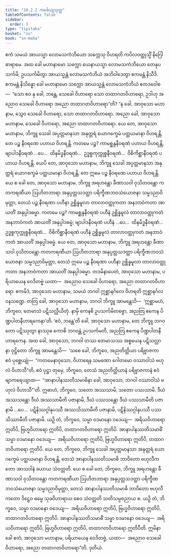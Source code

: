 ```yaml
---
title: "10.2.2 ကင်္ခေယျသုတ္တ"
tableOfContents: false
sidebar:
  order: 3
type: "tipitaka"
basket: "su"
book: "sn-maha"
---
```



<DynamicBreadcrumb />

<Division number="988" book="sn-maha">

<Paragraph number="1721" book="sn-maha">
ဧကံ သမယံ အာယသ္မာ လောမသကံဘိယော သက္ကေသု ဝိဟရတိ ကပိလဝတ္ထုသ္မိံ နိဂြေါဓာရာမေ. အထ ခေါ မဟာနာမော သက္ကော ယေနာယသ္မာ လောမသကံဘိယော တေနုပသင်္ကမိ; ဥပသင်္ကမိတွာ အာယသ္မန္တံ လောမသကံဘိယံ အဘိဝါဒေတွာ ဧကမန္တံ နိသီဒိ. ဧကမန္တံ နိသိန္နော ခေါ မဟာနာမော သက္ကော အာယသ္မန္တံ လောမသကံဘိယံ ဧတဒဝေါစ—  “သော ဧဝ နု ခေါ, ဘန္တေ, သေခေါ ဝိဟာရော သော တထာဂတဝိဟာရော, ဥဒါဟု အညောဝ သေခေါ ဝိဟာရော အညော တထာဂတဝိဟာရော”တိ?
</Paragraph>

<Paragraph number="1722" book="sn-maha">
“န ခေါ, အာဝုသော မဟာနာမ, သွေဝ သေခေါ ဝိဟာရော, သော တထာဂတဝိဟာရော. အညော ခေါ, အာဝုသော မဟာနာမ, သေခေါ ဝိဟာရော, အညော တထာဂတဝိဟာရော. ယေ တေ, အာဝုသော မဟာနာမ, ဘိက္ခူ သေခါ အပ္ပတ္တမာနသာ အနုတ္တရံ ယောဂက္ခေမံ ပတ္ထယမာနာ ဝိဟရန္တိ, တေ ပဉ္စ နီဝရဏေ ပဟာယ ဝိဟရန္တိ. ကတမေ ပဉ္စ? ကာမစ္ဆန္ဒနီဝရဏံ ပဟာယ ဝိဟရန္တိ, ဗျာပါဒနီဝရဏံ …ပေ…  ထိနမိဒ္ဓနီဝရဏံ…  ဥဒ္ဓစ္စကုက္ကုစ္စနီဝရဏံ…  ဝိစိကိစ္ဆာနီဝရဏံ ပဟာယ ဝိဟရန္တိ.
</Paragraph>

<Paragraph number="1723" book="sn-maha">
ယေပိ တေ, အာဝုသော မဟာနာမ, ဘိက္ခူ သေခါ အပ္ပတ္တမာနသာ အနုတ္တရံ ယောဂက္ခေမံ ပတ္ထယမာနာ ဝိဟရန္တိ, တေ ဣမေ ပဉ္စ နီဝရဏေ ပဟာယ ဝိဟရန္တိ.
</Paragraph>

<Paragraph number="1724" book="sn-maha">
ယေ စ ခေါ တေ, အာဝုသော မဟာနာမ, ဘိက္ခူ အရဟန္တော ခီဏာသဝါ ဝုသိတဝန္တော ကတကရဏီယာ ဩဟိတဘာရာ အနုပ္ပတ္တသဒတ္ထာ ပရိက္ခီဏဘဝသံယောဇနာ သမ္မဒညာဝိမုတ္တာ, တေသံ ပဉ္စ နီဝရဏာ ပဟီနာ ဥစ္ဆိန္နမူလာ တာလာဝတ္ထုကတာ အနဘာဝံကတာ အာယတိံ အနုပ္ပါဒဓမ္မာ. ကတမေ ပဉ္စ? ကာမစ္ဆန္ဒနီဝရဏံ ပဟီနံ ဥစ္ဆိန္နမူလံ တာလာဝတ္ထုကတံ အနဘာဝံကတံ အာယတိံ အနုပ္ပါဒဓမ္မံ; ဗျာပါဒနီဝရဏံ ပဟီနံ …ပေ…  ထိနမိဒ္ဓနီဝရဏံ…  ဥဒ္ဓစ္စကုက္ကုစ္စနီဝရဏံ…  ဝိစိကိစ္ဆာနီဝရဏံ ပဟီနံ ဥစ္ဆိန္နမူလံ တာလာဝတ္ထုကတံ အနဘာဝံကတံ အာယတိံ အနုပ္ပါဒဓမ္မံ.
</Paragraph>

<Paragraph number="1725" book="sn-maha">
ယေ တေ, အာဝုသော မဟာနာမ, ဘိက္ခူ အရဟန္တော ခီဏာသဝါ ဝုသိတဝန္တော ကတကရဏီယာ ဩဟိတဘာရာ အနုပ္ပတ္တသဒတ္ထာ ပရိက္ခီဏဘဝသံယောဇနာ သမ္မဒညာဝိမုတ္တာ, တေသံ ဣမေ ပဉ္စ နီဝရဏာ ပဟီနာ ဥစ္ဆိန္နမူလာ တာလာဝတ္ထုကတာ အနဘာဝံကတာ အာယတိံ အနုပ္ပါဒဓမ္မာ. တဒမိနာပေတံ, အာဝုသော မဟာနာမ, ပရိယာယေန ဝေဒိတဗ္ဗံ ယထာ—  အညောဝ သေခေါ ဝိဟာရော, အညော တထာဂတဝိဟာရော.
</Paragraph>

<Paragraph number="1726" book="sn-maha">
ဧကမိဒံ, အာဝုသော မဟာနာမ, သမယံ ဘဂဝါ ဣစ္ဆာနင်္ဂလေ ဝိဟရတိ ဣစ္ဆာနင်္ဂလဝနသဏ္ဍေ. တတြ ခေါ, အာဝုသော မဟာနာမ, ဘဂဝါ ဘိက္ခူ အာမန္တေသိ—  ‘ဣစ္ဆာမဟံ, ဘိက္ခဝေ, တေမာသံ ပဋိသလ္လီယိတုံ. နာမှိ ကေနစိ ဥပသင်္ကမိတဗ္ဗော, အညတြ ဧကေန ပိဏ္ဍပါတနီဟာရကေနာ’တိ. ‘ဧဝံ, ဘန္တေ’တိ ခေါ, အာဝုသော မဟာနာမ, တေ ဘိက္ခူ ဘဂဝတော ပဋိဿုတွာ နာဿုဓ ကောစိ ဘဂဝန္တံ ဥပသင်္ကမတိ, အညတြ ဧကေန ပိဏ္ဍပါတနီဟာရကေန.
</Paragraph>

<Paragraph number="1727" book="sn-maha">
အထ ခေါ, အာဝုသော, ဘဂဝါ တဿ တေမာသဿ အစ္စယေန ပဋိသလ္လာနာ ဝုဋ္ဌိတော ဘိက္ခူ အာမန္တေသိ—  ‘သစေ ခေါ, ဘိက္ခဝေ, အညတိတ္ထိယာ ပရိဗ္ဗာဇကာ ဧဝံ ပုစ္ဆေယျုံ—  “ကတမေနာဝုသော, ဝိဟာရေန သမဏော ဂေါတမော ဝဿာဝါသံ ဗဟုလံ ဝိဟာသီ”တိ, ဧဝံ ပုဋ္ဌာ တုမှေ, ဘိက္ခဝေ, တေသံ အညတိတ္ထိယာနံ ပရိဗ္ဗာဇကာနံ ဧဝံ ဗျာကရေယျာထ—  “အာနာပါနဿတိသမာဓိနာ ခေါ, အာဝုသော, ဘဂဝါ ဝဿာဝါသံ ဗဟုလံ ဝိဟာသီ”’တိ. ဣဓာဟံ, ဘိက္ခဝေ, သတော အဿသာမိ, သတော ပဿသာမိ. ဒီဃံ အဿသန္တော ဒီဃံ အဿသာမီတိ ပဇာနာမိ, ဒီဃံ ပဿသန္တော ဒီဃံ ပဿသာမီတိ ပဇာနာမိ …ပေ…  ပဋိနိဿဂ္ဂါနုပဿီ အဿသိဿာမီတိ ပဇာနာမိ, ပဋိနိဿဂ္ဂါနုပဿီ ပဿသိဿာမီတိ ပဇာနာမိ.
</Paragraph>

<Paragraph number="1728" book="sn-maha">
ယဉှိ တံ, ဘိက္ခဝေ, သမ္မာ ဝဒမာနော ဝဒေယျ—  အရိယဝိဟာရော ဣတိပိ, ဗြဟ္မဝိဟာရော ဣတိပိ, တထာဂတဝိဟာရော ဣတိပိ. အာနာပါနဿတိသမာဓိံ သမ္မာ ဝဒမာနော ဝဒေယျ—  အရိယဝိဟာရော ဣတိပိ, ဗြဟ္မဝိဟာရော ဣတိပိ, တထာဂတဝိဟာရော ဣတိပိ.
</Paragraph>

<Paragraph number="1729" book="sn-maha">
ယေ တေ, ဘိက္ခဝေ, ဘိက္ခူ သေခါ အပ္ပတ္တမာနသာ အနုတ္တရံ ယောဂက္ခေမံ ပတ္ထယမာနာ ဝိဟရန္တိ, တေသံ အာနာပါနဿတိသမာဓိ ဘာဝိတော ဗဟုလီကတော အာသဝါနံ ခယာယ သံဝတ္တတိ.
</Paragraph>

<Paragraph number="1730" book="sn-maha">
ယေ စ ခေါ တေ, ဘိက္ခဝေ, ဘိက္ခူ အရဟန္တော ခီဏာသဝါ ဝုသိတဝန္တော ကတကရဏီယာ ဩဟိတဘာရာ အနုပ္ပတ္တသဒတ္ထာ ပရိက္ခီဏဘဝသံယောဇနာ သမ္မဒညာဝိမုတ္တာ, တေသံ အာနာပါနဿတိသမာဓိ ဘာဝိတော ဗဟုလီကတော ဒိဋ္ဌေဝ ဓမ္မေ သုခဝိဟာရာယ စေဝ သံဝတ္တတိ သတိသမ္ပဇညာယ စ.
</Paragraph>

<Paragraph number="1731" book="sn-maha">
ယဉှိ တံ, ဘိက္ခဝေ, သမ္မာ ဝဒမာနော ဝဒေယျ—  အရိယဝိဟာရော ဣတိပိ, ဗြဟ္မဝိဟာရော ဣတိပိ, တထာဂတဝိဟာရော ဣတိပိ. အာနာပါနဿတိသမာဓိံ သမ္မာ ဝဒမာနော ဝဒေယျ—  အရိယဝိဟာရော ဣတိပိ, ဗြဟ္မဝိဟာရော ဣတိပိ, တထာဂတဝိဟာရော ဣတိပီတိ. ဣမိနာ ခေါ ဧတံ, အာဝုသော မဟာနာမ, ပရိယာယေန ဝေဒိတဗ္ဗံ, ယထာ—  အညောဝ သေခေါ ဝိဟာရော, အညော တထာဂတဝိဟာရော”တိ.

</Paragraph>
</Division>

<Paragraph number="1732" type="center" book="sn-maha">
ဒုတိယံ.
</Paragraph>